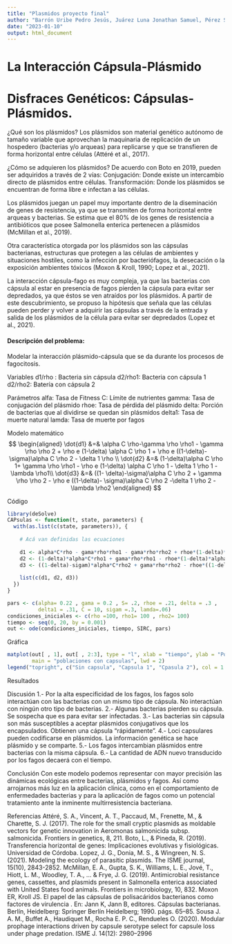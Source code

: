 ---
title: "Plasmidos proyecto final"
author: "Barrón Uribe Pedro Jesús, Juárez Luna Jonathan Samuel, Pérez Storms Francisco Alfonso"
date: "2023-01-10"
output: html_document
---

# La Interacción Cápsula-Plásmido

# Disfraces Genéticos: Cápsulas-Plásmidos.

¿Qué son los plásmidos? Los plásmidos son material genético autónomo de tamaño variable que aprovechan la maquinaria de replicación de un hospedero (bacterias y/o arqueas) para replicarse y que se transfieren de forma horizontal entre células (Attéré et al., 2017).

¿Cómo se adquieren los plásmidos? De acuerdo con Boto en 2019, pueden ser adquiridos a través de 2 vías: Conjugación: Donde existe un intercambio directo de plásmidos entre células. Transformación: Donde los plásmidos se encuentran de forma libre e infectan a las células.

Los plásmidos juegan un papel muy importante dentro de la diseminación de genes de resistencia, ya que se transmiten de forma horizontal entre arqueas y bacterias. Se estima que el 80% de los genes de resistencia a antibióticos que posee Salmonella enterica pertenecen a plásmidos (McMillan et al., 2019).

Otra característica otorgada por los plásmidos son las cápsulas bacterianas, estructuras que protegen a las células de ambientes y situaciones hostiles, como la infección por bacteriófagos, la desecación o la exposición ambientes tóxicos (Moxon & Kroll, 1990; Lopez et al., 2021).

La interacción cápsula-fago es muy compleja, ya que las bacterias con cápsula al estar en presencia de fagos pierden la cápsula para evitar ser depredados, ya que éstos se ven atraídos por los plásmidos. A partir de este descubrimiento, se propuso la hipótesis que señala que las células pueden perder y volver a adquirir las cápsulas a través de la entrada y salida de los plásmidos de la célula para evitar ser depredados (Lopez et al., 2021).

#### Descripción del problema:

Modelar la interacción plásmido-cápsula que se da durante los procesos de fagocitosis.

Variables d1/rho : Bacteria sin cápsula d2/rho1: Bacteria con cápsula 1 d2/rho2: Batería con cápsula 2

Parámetros alfa: Tasa de Fitness C: Límite de nutrientes gamma: Tasa de conjugación del plásmido rhoe: Tasa de pérdida del plásmido delta: Porción de bacterias que al dividirse se quedan sin plásmidos delta1: Tasa de muerte natural lamda: Tasa de muerte por fagos

Modelo matemático $$
\begin{aligned}
\dot{d1} &=& \alpha C \rho-\gamma \rho \rho1 - \gamma \rho \rho 2 + \rho e (1-\delta) \alpha C \rho 1 + \rho e ((1-\delta)- \sigma)\alpha C \rho 2 - \delta 1 \rho \\
\dot{d2} &=& (1-\delta)\alpha C \rho 1+ \gamma \rho \rho1 - \rho e (1-\delta) \alpha C \rho 1 - \delta 1 \rho 1 -  \lambda  \rho1\\ 
\dot{d3} &=& ((1- \delta)-\sigma)\alpha C \rho 2 + \gamma \rho \rho 2 - \rho e ((1-\delta)- \sigma)\alpha C \rho 2 -\delta 1 \rho 2 -  \lambda  \rho2
\end{aligned}
$$

Código

```{r}
library(deSolve)
CAPsulas <- function(t, state, parameters) {
  with(as.list(c(state, parameters)), {
    
    # Acá van definidas las ecuaciones
    
    d1 <- alpha*C*rho - gama*rho*rho1 - gama*rho*rho2 + rhoe*(1-delta)*alpha*C*rho1 +  rhoe*((1-delta)-sigam)*alpha*C*rho2 - delta1*rho
    d2 <- (1-delta)*alpha*C*rho1 + gama*rho*rho1 - rhoe*(1-delta)*alpha*C*rho1 - delta1*rho1 - lamda*rho1
    d3 <- ((1-delta)-sigam)*alpha*C*rho2 + gama*rho*rho2 - rhoe*((1-delta)-sigam)*alpha*C*rho2 - delta1*rho2 - lamda*rho2
  
    list(c(d1, d2, d3))
  })
}

pars <- c(alpha= 0.22 , gama = 0.2 , S= .2, rhoe = .21, delta = .3 , 
          delta1 = .31, C = 10, sigam =.3, lamda=.06)  
condiciones_iniciales <- c(rho =100, rho1= 100 , rho2= 100)
tiempo <- seq(0, 20, by = 0.001)
out <- ode(condiciones_iniciales, tiempo, SIRC, pars) 
```

Gráfica

```{r}
matplot(out[ , 1], out[ , 2:3], type = "l", xlab = "tiempo", ylab = "Población",
        main = "poblaciones con capsulas", lwd = 2)
legend("topright", c("Sin capsula", "Capsula 1", "Cpasula 2"), col = 1:3,lty=1:3,cex=0.5)
```

Resultados

Discusión 1.- Por la alta especificidad de los fagos, los fagos solo interactúan con las bacterias con un mismo tipo de cápsula. No interactúan con ningún otro tipo de bacterias. 2.- Algunas bacterias pierden su cápsula. Se sospecha que es para evitar ser infectadas. 3.- Las bacterias sin cápsula son más susceptibles a aceptar plásmidos conjugativos que los encapsulados. Obtienen una cápsula "rápidamente". 4.- Loci capsulares pueden codificarse en plásmidos. La información genética se hace plásmido y se comparte. 5.- Los fagos intercambian plásmidos entre bacterias con la misma cápsula. 6.- La cantidad de ADN nuevo transducido por los fagos decaerá con el tiempo.

Conclusión Con este modelo podemos representar con mayor precisión las dinámicas ecológicas entre bacterias, plásmidos y fagos. Así como arrojarnos más luz en la aplicación clinica, como en el comportamiento de enfermedades bacterias y para la aplicación de fagos como un potencial tratamiento ante la inminente multirresistencia bacteriana.

Referencias Attéré, S. A., Vincent, A. T., Paccaud, M., Frenette, M., & Charette, S. J. (2017). The role for the small cryptic plasmids as moldable vectors for genetic innovation in Aeromonas salmonicida subsp. salmonicida. Frontiers in genetics, 8, 211. Boto, L., & Pineda, R. (2019). Transferencia horizontal de genes: Implicaciones evolutivas y fisiológicas. Universidad de Córdoba. Lopez, J. G., Donia, M. S., & Wingreen, N. S. (2021). Modeling the ecology of parasitic plasmids. The ISME journal, 15(10), 2843-2852. McMillan, E. A., Gupta, S. K., Williams, L. E., Jové, T., Hiott, L. M., Woodley, T. A., ... & Frye, J. G. (2019). Antimicrobial resistance genes, cassettes, and plasmids present in Salmonella enterica associated with United States food animals. Frontiers in microbiology, 10, 832. Moxon ER, Kroll JS. El papel de las cápsulas de polisacáridos bacterianos como factores de virulencia . En: Jann K, Jann B, editores. Cápsulas bacterianas. Berlín, Heidelberg: Springer Berlín Heidelberg; 1990. págs. 65--85. Sousa J. A. M., Buffet A., Haudiquet M., Rocha E. P. C., Rendueles O. (2020). Modular prophage interactions driven by capsule serotype select for capsule loss under phage predation. ISME J. 14(12): 2980--2996
